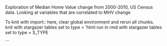 Exploration of Median Home Value change from 2000-2010, US Census data. 
Looking at variables that are correlated to MHV change 


To knit with import:: here, 
clear global environment and rerun all chunks. 
knit with stargazer tables set to type = 'html
run in rmd with stargazer tables set to type = S_TYPE

```
